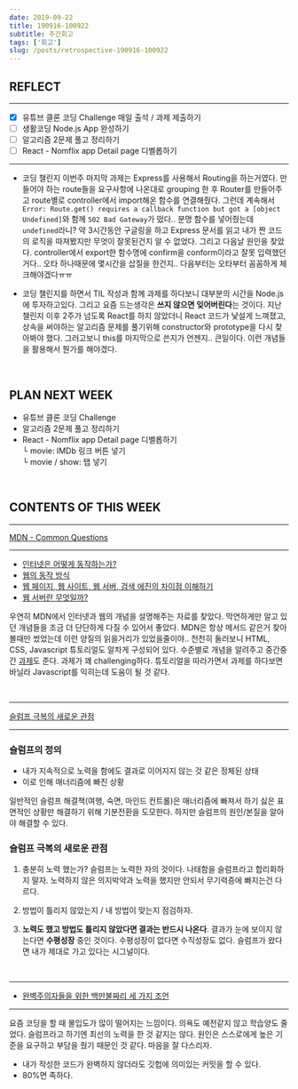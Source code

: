 ```yaml
---
date: 2019-09-22
title: 190916-100922
subtitle: 주간회고
tags: ['회고']
slug: /posts/retrospective-190916-100922
---
```


## REFLECT

---

- [x] 유튜브 클론 코딩 Challenge 매일 출석 / 과제 제출하기
- [ ] 생활코딩 Node.js App 완성하기
- [ ] 알고리즘 2문제 풀고 정리하기
- [ ] React - Nomflix app Detail page 디벨롭하기

---

- 코딩 챌린지 이번주 마지막 과제는 Express를 사용해서 Routing을 하는거였다. 만들어야 하는 route들을 요구사항에 나온대로 grouping 한 후 Router를 만들어주고 route별로 controller에서 import해온 함수를 연결해줬다. 그런데 계속해서 `Error: Route.get() requires a callback function but got a [object Undefined]`와 함께 `502 Bad Gateway`가 떴다.. 분명 함수를 넣어줬는데 `undefined`라니? 약 3시간동안 구글링을 하고 Express 문서를 읽고 내가 짠 코드의 로직을 따져봤지만 무엇이 잘못된건지 알 수 없었다. 그리고 다음날 원인을 찾았다. controller에서 export한 함수명에 confirm을 conform이라고 잘못 입력했던 거다.. 오타 하나때문에 몇시간을 삽질을 한건지.. 다음부터는 오타부터 꼼꼼하게 체크해야겠다ㅠㅠ

- 코딩 챌린지를 하면서 TIL 작성과 함께 과제를 하다보니 대부분의 시간을 Node.js에 투자하고있다. 그리고 요즘 드는생각은 **쓰지 않으면 잊어버린다**는 것이다. 지난 챌린지 이후 2주가 넘도록 React를 하지 않았더니 React 코드가 낯설게 느껴졌고, 상속을 써야하는 알고리즘 문제를 풀기위해 constructor와 prototype을 다시 찾아봐야 했다. 그러고보니 this를 마지막으로 쓴지가 언젠지.. 큰일이다. 이런 개념들을 활용해서 뭔가를 해야겠다.

&nbsp;

## PLAN NEXT WEEK

- 유튜브 클론 코딩 Challenge
- 알고리즘 2문제 풀고 정리하기
- React - Nomflix app Detail page 디벨롭하기\
  └ movie: IMDb 링크 버튼 넣기\
  └ movie / show: 탭 넣기

&nbsp;

## CONTENTS OF THIS WEEK

---

[MDN - Common Questions](https://developer.mozilla.org/en-US/docs/Learn/Common_questions)

---

- [인터넷은 어떻게 동작하는가?](https://developer.mozilla.org/ko/docs/Learn/Common_questions/How_does_the_Internet_work)
- [웹의 동작 방식](https://developer.mozilla.org/ko/docs/Learn/Getting_started_with_the_web/%EC%9B%B9%EC%9D%98_%EB%8F%99%EC%9E%91_%EB%B0%A9%EC%8B%9D)
- [웹 페이지, 웹 사이트, 웹 서버, 검색 에진의 차이점 이해하기](https://developer.mozilla.org/ko/docs/Learn/Common_questions/Pages_sites_servers_and_search_engines)
- [웹 서버란 무엇일까?](https://developer.mozilla.org/ko/docs/Learn/Common_questions/What_is_a_web_server)

우연히 MDN에서 인터넷과 웹의 개념을 설명해주는 자료를 찾았다. 막연하게만 알고 있던 개념들을 조금 더 단단하게 다질 수 있어서 좋았다. MDN은 항상 메서드 같은거 찾아볼때만 썼었는데 이런 양질의 읽을거리가 있었을줄이야..
천천히 둘러보니 HTML, CSS, Javascript 튜토리얼도 알차게 구성되어 있다. 수준별로 개념을 알려주고 중간중간 [과제](https://developer.mozilla.org/en-US/docs/Learn/JavaScript/Objects/Adding_bouncing_balls_features)도 준다. 과제가 꽤 challenging하다. 튜토리얼을 따라가면서 과제를 하다보면 바닐라 Javascript를 익히는데 도움이 될 것 같다.

&nbsp;

---

[슬럼프 극복의 새로운 관점](https://www.youtube.com/watch?v=MBK1g8gyP48)

---

### 슬럼프의 정의

- 내가 지속적으로 노력을 함에도 결과로 이어지지 않는 것 같은 정체된 상태
- 이로 인해 매너리즘에 빠진 상황

일반적인 슬럼프 해결책(여행, 숙면, 마인드 컨트롤)은 매너리즘에 빠져서 하기 싫은 표면적인 상황만 해결하기 위해 기분전환을 도모한다. 하지만 슬럼프의 원인/본질을 알아야 해결할 수 있다.

### 슬럼프 극복의 새로운 관점

1. 충분히 노력 했는가? 슬럼프는 노력한 자의 것이다. 나태함을 슬럼프라고 합리화하지 말자. 노력하지 않은 의지박약과 노력을 했지만 안되서 무기력증에 빠지는건 다르다.

2. 방법이 틀리지 않았는지 / 내 방법이 맞는지 점검하자.

3. **노력도 했고 방법도 틀리지 않았다면 결과는 반드시 나온다**. 결과가 눈에 보이지 않는다면 **수평성장** 중인 것이다. 수평성장이 없다면 수직성장도 없다. 슬럼프가 왔다면 내가 제대로 가고 있다는 시그널이다.

<br />

---

- [완벽주의자들을 위한 백만불짜리 세 가지 조언](https://www.youtube.com/watch?v=3fPsyRtQ0NM)

---

요즘 코딩을 할 때 몰입도가 많이 떨어지는 느낌이다. 의욕도 예전같지 않고 학습양도 줄었다. 슬럼프라고 하기엔 최선의 노력을 한 것 같지는 않다. 원인은 스스로에게 높은 기준을 요구하고 부담을 줬기 때문인 것 같다. 마음을 잘 다스리자.

- 내가 작성한 코드가 완벽하지 않더라도 깃헙에 의미있는 커밋을 할 수 있다.
- 80%면 족하다.
